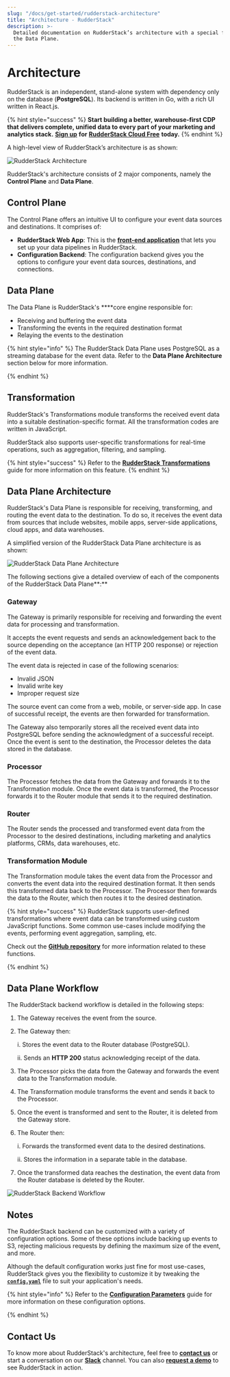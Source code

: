 ```yaml
---
slug: "/docs/get-started/rudderstack-architecture"
title: "Architecture - RudderStack"
description: >-
  Detailed documentation on RudderStack’s architecture with a special focus on
  the Data Plane.
---
```


# Architecture

RudderStack is an independent, stand-alone system with dependency only on the database \(**PostgreSQL**\). Its backend is written in Go, with a rich UI written in React.js.

{% hint style="success" %}
**Start building a better, warehouse-first CDP that delivers complete, unified
data to every part of your marketing and analytics stack.** [**Sign
up**](https://app.rudderlabs.com/signup?type=freetrial) **for** [**RudderStack
Cloud Free**](https://app.rudderlabs.com/signup?type=freetrial) **today.**
{% endhint %}

A high-level view of RudderStack’s architecture is as shown:

![RudderStack Architecture](../.gitbook/assets/rudderstack-architecture.png)

RudderStack's architecture consists of 2 major components, namely the **Control Plane** and **Data Plane**.

## **Control Plane**

The Control Plane offers an intuitive UI to configure your event data sources and destinations. It comprises of:

- **RudderStack Web App**: This is the [**front-end application**](https://app.rudderlabs.com/signup?type=freetrial) that lets you set up your data pipelines in RudderStack.
- **Configuration Backend**: The configuration backend gives you the options to configure your event data sources, destinations, and connections.

## **Data Plane**

The Data Plane is RudderStack's \*\*\*\*core engine responsible for:

- Receiving and buffering the event data
- Transforming the events in the required destination format
- Relaying the events to the destination

{% hint style="info" %}
The RudderStack Data Plane uses PostgreSQL as a streaming database for the event data. Refer to the **Data Plane Architecture** section below for more information.

{% endhint %}

## **Transformation**

RudderStack's Transformations module transforms the received event data into a suitable destination-specific format. All the transformation codes are written in JavaScript.

RudderStack also supports user-specific transformations for real-time operations, such as aggregation, filtering, and sampling.

{% hint style="success" %}
Refer to the [**RudderStack
Transformations**](../adding-a-new-user-transformation-in-rudderstack/) guide
for more information on this feature.
{% endhint %}

## **Data Plane Architecture**

RudderStack's Data Plane is responsible for receiving, transforming, and routing the event data to the destination. To do so, it receives the event data from sources that include websites, mobile apps, server-side applications, cloud apps, and data warehouses.

A simplified version of the RudderStack Data Plane architecture is as shown:

![RudderStack Data Plane Architecture](https://lh4.googleusercontent.com/cI7FcmudLVOedkLXA2AwV0tWVI3fZtA66v3Mt8WYGEZnhC8_D-pW53twoh-BbfEBHGw-dvg5tCllbE0xwvGj1b1uPN3KpZU2PAWi0IAS36XzrrzYTm2jcSmjegti_Z57Ca9hZRn4)

The following sections give a detailed overview of each of the components of the RudderStack Data Plane**:**

### **Gateway**

The Gateway is primarily responsible for receiving and forwarding the event data for processing and transformation.

It accepts the event requests and sends an acknowledgement back to the source depending on the acceptance \(an HTTP 200 response\) or rejection of the event data.

The event data is rejected in case of the following scenarios:

- Invalid JSON
- Invalid write key
- Improper request size

The source event can come from a web, mobile, or server-side app. In case of successful receipt, the events are then forwarded for transformation.

The Gateway also temporarily stores all the received event data into PostgreSQL before sending the acknowledgment of a successful receipt. Once the event is sent to the destination, the Processor deletes the data stored in the database.

### **Processor**

The Processor fetches the data from the Gateway and forwards it to the Transformation module. Once the event data is transformed, the Processor forwards it to the Router module that sends it to the required destination.

### **Router**

The Router sends the processed and transformed event data from the Processor to the desired destinations, including marketing and analytics platforms, CRMs, data warehouses, etc.

### **Transformation Module**

The Transformation module takes the event data from the Processor and converts the event data into the required destination format. It then sends this transformed data back to the Processor. The Processor then forwards the data to the Router, which then routes it to the desired destination.

{% hint style="success" %}
RudderStack supports user-defined transformations where event data can be transformed using custom JavaScript functions. Some common use-cases include modifying the events, performing event aggregation, sampling, etc.

Check out the [**GitHub repository**](https://github.com/rudderlabs/sample-user-transformers) for more information related to these functions.

{% endhint %}

## **Data Plane Workflow**

The RudderStack backend workflow is detailed in the following steps:

1. The Gateway receives the event from the source.
2. The Gateway then:

   i. Stores the event data to the Router database \(PostgreSQL\).

   ii. Sends an **HTTP 200** status acknowledging receipt of the data.

3. The Processor picks the data from the Gateway and forwards the event data to the Transformation module.
4. The Transformation module transforms the event and sends it back to the Processor.
5. Once the event is transformed and sent to the Router, it is deleted from the Gateway store.
6. The Router then:

   i. Forwards the transformed event data to the desired destinations.

   ii. Stores the information in a separate table in the database.

7. Once the transformed data reaches the destination, the event data from the Router database is deleted by the Router.

![RudderStack Backend Workflow](../.gitbook/assets/screen-shot-2021-06-07-at-1.25.57-pm.png)

## **Notes**

The RudderStack backend can be customized with a variety of configuration options. Some of these options include backing up events to S3, rejecting malicious requests by defining the maximum size of the event, and more.

Although the default configuration works just fine for most use-cases, RudderStack gives you the flexibility to customize it by tweaking the [**`config.yaml`**](https://github.com/rudderlabs/rudder-server/blob/master/config/config.yaml) file to suit your application's needs.

{% hint style="info" %}
Refer to the [**Configuration Parameters**](../user-guides/administrators-guide/config-parameters.md) guide for more information on these configuration options.

{% endhint %}

## Contact Us

To know more about RudderStack's architecture, feel free to [**contact us**](mailto:%20docs@rudderstack.com) or start a conversation on our [**Slack**](https://resources.rudderstack.com/join-rudderstack-slack) channel. You can also [**request a demo**](https://rudderstack.com/request-a-demo/) to see RudderStack in action.
